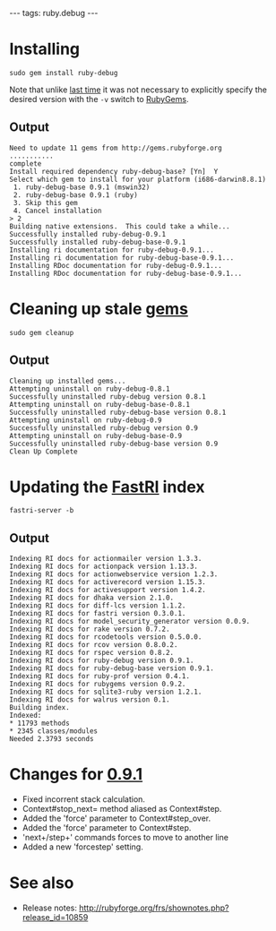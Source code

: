 ---
tags: ruby.debug
---
= Installing =
<pre>sudo gem install ruby-debug</pre>

Note that unlike [[Upgrading to ruby-debug 0.9|last time]] it was not necessary to explicitly specify the desired version with the <tt>-v</tt> switch to [[RubyGems]].

== Output ==

<pre>Need to update 11 gems from http://gems.rubyforge.org
...........
complete
Install required dependency ruby-debug-base? [Yn]  Y
Select which gem to install for your platform (i686-darwin8.8.1)
 1. ruby-debug-base 0.9.1 (mswin32)
 2. ruby-debug-base 0.9.1 (ruby)
 3. Skip this gem
 4. Cancel installation
> 2
Building native extensions.  This could take a while...
Successfully installed ruby-debug-0.9.1
Successfully installed ruby-debug-base-0.9.1
Installing ri documentation for ruby-debug-0.9.1...
Installing ri documentation for ruby-debug-base-0.9.1...
Installing RDoc documentation for ruby-debug-0.9.1...
Installing RDoc documentation for ruby-debug-base-0.9.1...</pre>

= Cleaning up stale [[gems]] =

<pre>sudo gem cleanup</pre>

== Output ==

<pre>Cleaning up installed gems...
Attempting uninstall on ruby-debug-0.8.1
Successfully uninstalled ruby-debug version 0.8.1
Attempting uninstall on ruby-debug-base-0.8.1
Successfully uninstalled ruby-debug-base version 0.8.1
Attempting uninstall on ruby-debug-0.9
Successfully uninstalled ruby-debug version 0.9
Attempting uninstall on ruby-debug-base-0.9
Successfully uninstalled ruby-debug-base version 0.9
Clean Up Complete</pre>

= Updating the [[FastRI]] index =

<pre>fastri-server -b</pre>

== Output ==

<pre>Indexing RI docs for actionmailer version 1.3.3.
Indexing RI docs for actionpack version 1.13.3.
Indexing RI docs for actionwebservice version 1.2.3.
Indexing RI docs for activerecord version 1.15.3.
Indexing RI docs for activesupport version 1.4.2.
Indexing RI docs for dhaka version 2.1.0.
Indexing RI docs for diff-lcs version 1.1.2.
Indexing RI docs for fastri version 0.3.0.1.
Indexing RI docs for model_security_generator version 0.0.9.
Indexing RI docs for rake version 0.7.2.
Indexing RI docs for rcodetools version 0.5.0.0.
Indexing RI docs for rcov version 0.8.0.2.
Indexing RI docs for rspec version 0.8.2.
Indexing RI docs for ruby-debug version 0.9.1.
Indexing RI docs for ruby-debug-base version 0.9.1.
Indexing RI docs for ruby-prof version 0.4.1.
Indexing RI docs for rubygems version 0.9.2.
Indexing RI docs for sqlite3-ruby version 1.2.1.
Indexing RI docs for walrus version 0.1.
Building index.
Indexed:
* 11793 methods
* 2345 classes/modules
Needed 2.3793 seconds</pre>

= Changes for [[ruby-debug 0.9.1|0.9.1]] =

* Fixed incorrent stack calculation.
* Context#stop_next= method aliased as Context#step.
* Added the 'force' parameter to Context#step_over.
* Added the 'force' parameter to Context#step.
* 'next+/step+' commands forces to move to another line
* Added a new 'forcestep' setting.

= See also =

* Release notes: http://rubyforge.org/frs/shownotes.php?release_id=10859
